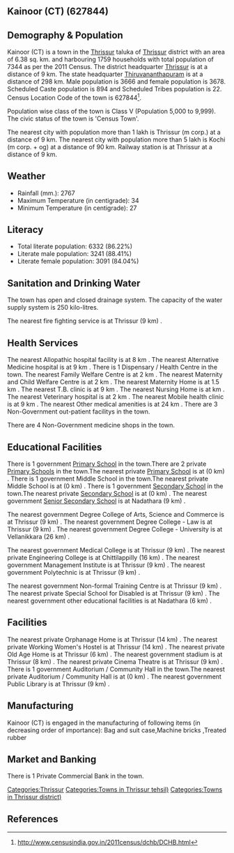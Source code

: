 {{Infobox settlement
| name=Kainoor (CT)
| native_name=
| native_name_lang=
| other_name=
| nickname=
| settlement_type=Town
| image_skyline=
| image_alt=
| image_caption=
| pushpin_map=India Kerala
| pushpin_label_position=right
| pushpin_map_alt=
| pushpin_map_caption=Location in Kerala, India
| latd=
| latm=
| lats=
| latNS=
| longd=
| longm=
| longs=
| longEW=
| coordinates_display=inline,title
| subdivision_type=Country
| subdivision_name={{flag|India}}
| subdivision_type1=[[States and territories of India|State]]
| subdivision_name1=Kerala 
| subdivision_type2=[[List of districts of India|District]]
| subdivision_name2=Thrissur
| subdivision_type3=Tahsil
| subdivision_name3=Thrissur
| website=
| established_title=<!-- Established -->
| established_date=
| founder=
| named_for=
| government_type=
| governing_body=
| unit_pref=Metric
| area_footnotes=
| area_rank=
| area_total_km2=6.38
| elevation_footnotes=
| elevation_m=
| population_total=7344
| population_as_of=2011
| population_rank=
| population_density_km2=1151
| population_demonym=
| population_footnotes=
| demographics_type1=Languages=
| demographics1_title1=Official=
| demographics1_info1=[[Malayalam language|Malayalam]]
| timezone1=[[Indian Standard Time|IST]]
| utc_offset1==+5:30
| postal_code_type=[[Postal Index Number|PIN]]
| postal_code=
| area_code_type=Telephone code
| area_code=
| registration_plate=
| blank1_name_sec1=Nearest city
| blank1_info_sec1=[[Thrissur (m corp.)]]
| blank2_name_sec1=[[Human sex ratio|Sex ratio]]
| blank2_info_sec1=1003
| blank3_name_sec1=Literacy
| blank3_info_sec1=86.22%
| blank1_name_sec2=[[2011 Census of India|2011 census]] code
| blank1_info_sec2=627844
| footnotes=
}}

== Kainoor (CT) (627844) ==

== Demography & Population ==

Kainoor (CT) is a town in the [[Thrissur]] taluka of [[Thrissur]] district with an area of 6.38 sq. km. and harbouring 1759 households with total population of 7344 as per the 2011 Census. The district headquarter [[Thrissur]] is at a distance of 9 km. The state headquarter [[Thiruvananthapuram]] is at a distance of 298 km. Male population is 3666 and female population is 3678. Scheduled Caste population is 894 and Scheduled Tribes population is 22. Census Location Code of the town is 627844<ref>http://www.censusindia.gov.in/2011census/dchb/DCHB.html</ref>.

Population wise class of the town is Class V (Population 5,000 to 9,999).
The civic status of the town is 'Census Town'.

The nearest city with population more than 1 lakh is Thrissur (m corp.) at a distance of 9 km. The nearest city with population more than 5 lakh is Kochi (m corp. + og)  at a distance of 90 km. Railway station is at Thrissur at a distance of 9 km.


== Weather ==  
* Rainfall (mm.): 2767 
* Maximum Temperature (in centigrade): 34
* Minimum Temperature (in centigrade): 27


== Literacy ==  
* Total literate population: 6332 (86.22%)
* Literate male population: 3241 (88.41%)
* Literate female population: 3091 (84.04%)


== Sanitation and Drinking Water ==  
The town has open and closed drainage system.
The capacity of the water supply system is 250 kilo-litres.

The nearest fire fighting service is at Thrissur (9 km) .


== Health Services ==
The nearest Allopathic hospital facility is at 8 km .
The nearest Alternative Medicine hospital is at 9 km .
There is 1 Dispensary / Health Centre in the town.
The nearest Family Welfare Centre is at 2 km .
The nearest Maternity and Child Welfare Centre is at 2 km .
The nearest Maternity Home is at 1.5 km .
The nearest T.B. clinic is at 9 km .
The nearest Nursing Home is at  km .
The nearest Veterinary hospital is at 2 km .
The nearest Mobile health clinic is at 9 km .
The nearest Other medical amenities is at 24 km .
There are 3 Non-Government out-patient facilitys in the town.


There are 4 Non-Government medicine shops in the town.


== Educational Facilities ==
There is 1 government [[Primary School]] in the town.There are 2 private [[Primary School]]s in the town.The nearest private [[Primary School]] is at  (0 km) .
There is 1 government Middle School in the town.The nearest private Middle School is at  (0 km) .
There is 1 government [[Secondary School]] in the town.The nearest private [[Secondary School]] is at  (0 km) .
The nearest government [[Senior Secondary School]] is at Nadathara (9 km) .
 
 
 
 
 
The nearest government Degree College of Arts, Science and Commerce is at Thrissur (9 km) .
The nearest government Degree College - Law is at Thrissur (9 km) .
The nearest government Degree College - University is at Vellanikkara (26 km) .
 
The nearest government Medical College is at Thrissur (9 km) .
The nearest private Engineering College is at Chittilappilly (16 km) .
The nearest government Management Institute is at Thrissur (9 km) .
The nearest government Polytechnic is at Thrissur (9 km) .
 
The nearest government Non-formal Training Centre is at Thrissur (9 km) .
The nearest private Special School for Disabled is at Thrissur (9 km) .
The nearest government other educational facilities is at Nadathara (6 km) .


== Facilities ==
The nearest private Orphanage Home is at Thrissur (14 km) .
The nearest private Working Women's Hostel is at Thrissur (14 km) .
The nearest private Old Age Home is at Thrissur (6 km) .
The nearest government stadium is at Thrissur (8 km) .
The nearest private Cinema Theatre is at Thrissur (9 km) .
There is 1 government Auditorium / Community Hall in the town.The nearest private Auditorium / Community Hall is at  (0 km) .
The nearest government Public Library is at Thrissur (9 km) .


== Manufacturing ==
Kainoor (CT) is engaged in the manufacturing of following items (in decreasing order of importance): Bag and suit case,Machine bricks ,Treated rubber


== Market and Banking ==

There is 1 Private Commercial Bank in the town.





[[Categories:Thrissur]]
[[Categories:Towns in Thrissur tehsil)]]
[[Categories:Towns in Thrissur district)]]


== References ==
{{Reflist}}


